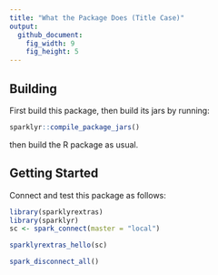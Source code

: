 ```yaml
---
title: "What the Package Does (Title Case)"
output:
  github_document:
    fig_width: 9
    fig_height: 5
---
```


## Building

First build this package, then build its jars by running:

```r
sparklyr::compile_package_jars()
```

then build the R package as usual.

## Getting Started

Connect and test this package as follows:

```r
library(sparklyrextras)
library(sparklyr)
sc <- spark_connect(master = "local")

sparklyrextras_hello(sc)
```

```r
spark_disconnect_all()
```
